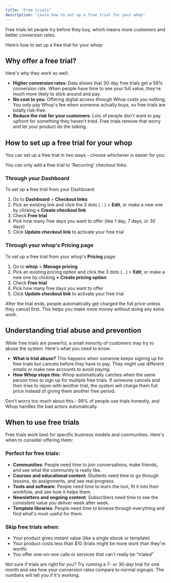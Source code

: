 ```yaml
---
title: "Free trials"
description: "Learn how to set up a free trial for your whop"
---
```


Free trials let people try before they buy, which means more customers and better conversion rates.

Here’s how to set up a free trial for your whop:

## Why offer a free trial?

Here's why they work so well:

- **Higher conversion rates**: Data shows that 30-day free trials get a 56% conversion rate. When people have time to see your full value, they're much more likely to stick around and pay.
- **No cost to you**: Offering digital access through Whop costs you nothing. You only pay Whop's fee when someone actually buys, so free trials are totally risk-free.
- **Reduce the risk for your customers**: Lots of people don't want to pay upfront for something they haven't tried. Free trials remove that worry and let your product do the talking.

## How to set up a free trial for your whop

You can set up a free trial in two ways - choose whichever is easier for you:

<Note>
  You can only add a free trial to 'Recurring' checkout links.
</Note>

### Through your Dashboard

To set up a free trial from your Dashboard:

1. Go to **Dashboard** \> **Checkout links**
2. Pick an existing link and click the 3 dots (⋮) \> **Edit**, or make a new one by clicking **\+ Create checkout link**
3. Check **Free trial**
4. Pick how many free days you want to offer (like 1 day, 7 days, or 30 days)
5. Click **Update checkout link** to activate your free trial

### Through your whop's Pricing page

To set up a free trial from your whop's **Pricing** page:

1. Go to **whop** \> **Manage pricing**
2. Pick an existing pricing option and click the 3 dots (…) \> **Edit**, or make a new one by clicking **\+ Create pricing option**
3. Check **Free trial**
4. Pick how many free days you want to offer
5. Click **Update checkout link** to activate your free trial

<Warning>
  After the trial ends, people automatically get charged the full price unless they cancel first. This helps you make more money without doing any extra work.
</Warning>

## Understanding trial abuse and prevention

While free trials are powerful, a small minority of customers may try to abuse the system. Here's what you need to know:

- **What is trial abuse?** This happens when someone keeps signing up for free trials but cancels before they have to pay. They might use different emails or make new accounts to avoid paying.
- **How Whop stops this:** Whop automatically catches when the same person tries to sign up for multiple free trials. If someone cancels and then tries to rejoin with another trial, the system will charge them full price instead of giving them another free period.

<Tip>
  Don't worry too much about this - 99% of people use trials honestly, and Whop handles the bad actors automatically.
</Tip>

## When to use free trials

Free trials work best for specific business models and communities. Here's when to consider offering them:

### Perfect for free trials:

- **Communities**: People need time to join conversations, make friends, and see what the community is really like.
- **Courses and educational content**: Students need time to go through lessons, do assignments, and see real progress.
- **Tools and software**: People need time to learn the tool, fit it into their workflow, and see how it helps them.
- **Newsletters and ongoing content**: Subscribers need time to see the consistent value you deliver week after week.
- **Template libraries**: People need time to browse through everything and find what's most useful for them.

### Skip free trials when:

- Your product gives instant value (like a single ebook or template)
- Your product costs less than \$10 (trials might be more work than they're worth)
- You offer one-on-one calls or services that can't really be "trialed"

<Tip>
  Not sure if trials are right for you? Try running a 7- or 30-day trial for one month and see how your conversion rates compare to normal signups. The numbers will tell you if it's working.
</Tip>